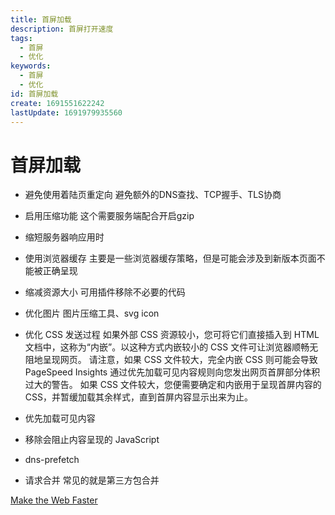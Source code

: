 ```yaml
---
title: 首屏加载
description: 首屏打开速度
tags:
  - 首屏
  - 优化
keywords:
  - 首屏
  - 优化
id: 首屏加载
create: 1691551622242
lastUpdate: 1691979935560
---
```

# 首屏加载

- 避免使用着陆页重定向 
  避免额外的DNS查找、TCP握手、TLS协商
- 启用压缩功能
  这个需要服务端配合开启gzip
- 缩短服务器响应用时

- 使用浏览器缓存
  主要是一些浏览器缓存策略，但是可能会涉及到新版本页面不能被正确呈现
- 缩减资源大小
  可用插件移除不必要的代码
- 优化图片
  图片压缩工具、svg icon
- 优化 CSS 发送过程
  如果外部 CSS 资源较小，您可将它们直接插入到 HTML 文档中，这称为“内嵌”。以这种方式内嵌较小的 CSS 文件可让浏览器顺畅无阻地呈现网页。 请注意，如果 CSS 文件较大，完全内嵌 CSS 则可能会导致 PageSpeed Insights 通过优先加载可见内容规则向您发出网页首屏部分体积过大的警告。 如果 CSS 文件较大，您便需要确定和内嵌用于呈现首屏内容的 CSS，并暂缓加载其余样式，直到首屏内容显示出来为止。
- 优先加载可见内容
- 移除会阻止内容呈现的 JavaScript


- dns-prefetch
- 请求合并
  常见的就是第三方包合并


[Make the Web Faster](https://developers.google.com/speed?hl=zh-cn)
